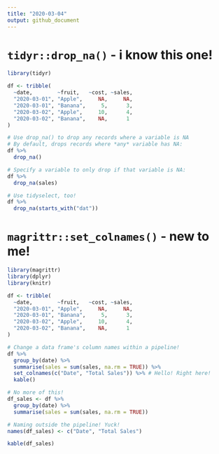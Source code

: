 ```yaml
---
title: "2020-03-04"
output: github_document
---
```


# `tidyr::drop_na()` - i know this one!

```r
library(tidyr)

df <- tribble(
  ~date,        ~fruit,   ~cost, ~sales,
  "2020-03-01", "Apple",     NA,     NA,
  "2020-03-01", "Banana",     5,      3,
  "2020-03-02", "Apple",     10,      4,
  "2020-03-02", "Banana",    NA,      1
)

# Use drop_na() to drop any records where a variable is NA
# By default, drops records where *any* variable has NA:
df %>%
  drop_na()

# Specify a variable to only drop if that variable is NA:
df %>%
  drop_na(sales)

# Use tidyselect, too!
df %>%
  drop_na(starts_with("dat"))
```

# `magrittr::set_colnames()` - new to me!

```r
library(magrittr)
library(dplyr)
library(knitr)

df <- tribble(
  ~date,        ~fruit,   ~cost, ~sales,
  "2020-03-01", "Apple",     NA,     NA,
  "2020-03-01", "Banana",     5,      3,
  "2020-03-02", "Apple",     10,      4,
  "2020-03-02", "Banana",    NA,      1
)

# Change a data frame's column names within a pipeline!
df %>%
  group_by(date) %>%
  summarise(sales = sum(sales, na.rm = TRUE)) %>%
  set_colnames(c("Date", "Total Sales")) %>% # Hello! Right here!
  kable()

# No more of this!
df_sales <- df %>%
  group_by(date) %>%
  summarise(sales = sum(sales, na.rm = TRUE))

# Naming outside the pipeline! Yuck!
names(df_sales) <- c("Date", "Total Sales")

kable(df_sales)
```
